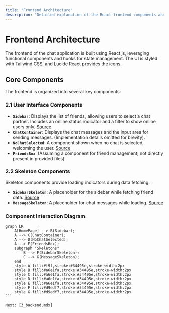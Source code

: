 ```yaml
---
title: "Frontend Architecture"
description: "Detailed explanation of the React frontend components and structure."
---
```

# Frontend Architecture

<TOC />

The frontend of the chat application is built using React.js, leveraging functional components and hooks for state management.  The UI is styled with Tailwind CSS, and Lucide React provides the icons.

## Core Components

The frontend is organized into several key components:

### 2.1 User Interface Components

*   **`Sidebar`**: Displays the list of friends, allowing users to select a chat partner.  Includes an online status indicator and a filter to show online users only.  [Source](https://github.com/shinymack/Chat-App-MERN/blob/main/frontend/src/components/Sidebar.jsx)
*   **`ChatContainer`**:  Displays the chat messages and the input area for sending messages.  (Implementation details omitted for brevity).
*   **`NoChatSelected`**: A component shown when no chat is selected, welcoming the user. [Source](https://github.com/shinymack/Chat-App-MERN/blob/main/frontend/src/components/NoChatSelected.jsx)
*   **`FriendsBox`**: (Assuming a component for friend management; not directly present in provided files).

### 2.2 Skeleton Components

Skeleton components provide loading indicators during data fetching:

*   **`SidebarSkeleton`**:  A placeholder for the sidebar while fetching friend data. [Source](https://github.com/shinymack/Chat-App-MERN/blob/main/frontend/src/components/skeletons/SidebarSkeleton.jsx)
*   **`MessageSkeleton`**: A placeholder for chat messages while loading.  [Source](https://github.com/shinymack/Chat-App-MERN/blob/main/frontend/src/components/skeletons/MessageSkeleton.jsx)

### Component Interaction Diagram

````mermaid
graph LR
    A[HomePage] --> B(Sidebar);
    A --> C(ChatContainer);
    A --> D(NoChatSelected);
    A --> E(FriendsBox);
    subgraph "Skeletons"
        B --> F(SidebarSkeleton);
        C --> G(MessageSkeleton);
    end
    style A fill:#f9f,stroke:#34495e,stroke-width:2px
    style B fill:#a6e1fa,stroke:#34495e,stroke-width:2px
    style C fill:#a6e1fa,stroke:#34495e,stroke-width:2px
    style D fill:#a6e1fa,stroke:#34495e,stroke-width:2px
    style E fill:#a6e1fa,stroke:#34495e,stroke-width:2px
    style F fill:#d9edf7,stroke:#34495e,stroke-width:2px
    style G fill:#d9edf7,stroke:#34495e,stroke-width:2px
```

Next: [3_backend.mdx]